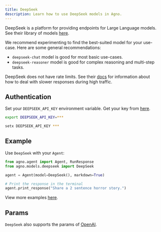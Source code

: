 ```yaml
---
title: DeepSeek
description: Learn how to use DeepSeek models in Agno.
---
```


DeepSeek is a platform for providing endpoints for Large Language models.
See their library of models [here](https://api-docs.deepseek.com/quick_start/pricing).

We recommend experimenting to find the best-suited model for your use-case. Here are some general recommendations:

- `deepseek-chat` model is good for most basic use-cases.
- `deepseek-reasoner` model is good for complex reasoning and multi-step tasks.

DeepSeek does not have rate limits. See their [docs](https://api-docs.deepseek.com/quick_start/rate_limit) for information about how to deal with slower responses during high traffic.

## Authentication

Set your `DEEPSEEK_API_KEY` environment variable. Get your key from [here](https://platform.deepseek.com/api_keys).

<CodeGroup>

```bash Mac
export DEEPSEEK_API_KEY=***
```

```bash Windows
setx DEEPSEEK_API_KEY ***
```

</CodeGroup>

## Example

Use `DeepSeek` with your `Agent`:

<CodeGroup>

```python agent.py
from agno.agent import Agent, RunResponse
from agno.models.deepseek import DeepSeek

agent = Agent(model=DeepSeek(), markdown=True)

# Print the response in the terminal
agent.print_response("Share a 2 sentence horror story.")

```

</CodeGroup>

<Note> View more examples [here](../examples/models/deepseek). </Note>

## Params

<Snippet file="model-deepseek-params.mdx" />

`DeepSeek` also supports the params of [OpenAI](/reference/models/openai).
